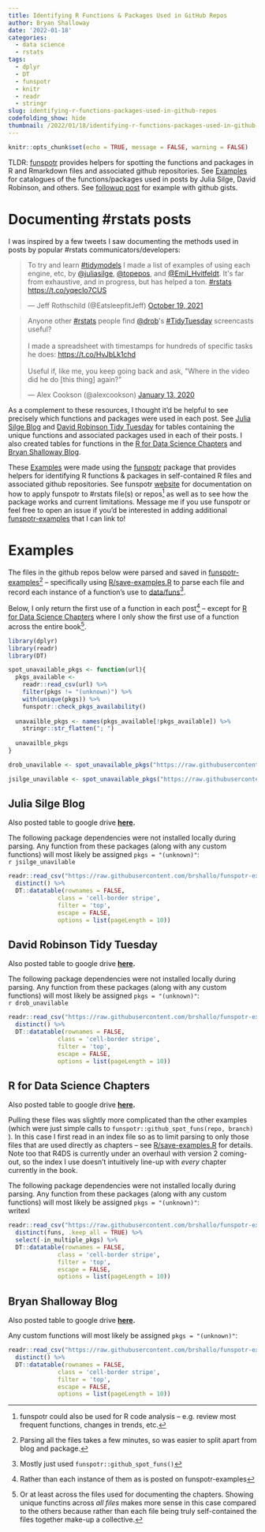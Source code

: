```yaml
---
title: Identifying R Functions & Packages Used in GitHub Repos
author: Bryan Shalloway
date: '2022-01-18'
categories:
  - data science
  - rstats
tags:
  - dplyr
  - DT
  - funspotr
  - knitr
  - readr
  - stringr
slug: identifying-r-functions-packages-used-in-github-repos
codefolding_show: hide
thumbnail: /2022/01/18/identifying-r-functions-packages-used-in-github-repos/images/indexing.jpg
---
```


```r
knitr::opts_chunk$set(echo = TRUE, message = FALSE, warning = FALSE)
```

TLDR: [funspotr](https://brshallo.github.io/funspotr/) provides helpers for spotting the functions and packages in R and Rmarkdown files and associated github repositories. See [Examples] for catalogues of the functions/packages used in posts by Julia Silge, David Robinson, and others. See [followup post](https://www.bryanshalloway.com/2022/02/07/identifying-r-functions-packages-in-your-github-gists/) for example with github gists.

# Documenting #rstats posts

I was inspired by a few tweets I saw documenting the methods used in posts by popular #rstats communicators/developers: 

<blockquote class="twitter-tweet"><p lang="en" dir="ltr">To try and learn <a href="https://twitter.com/hashtag/tidymodels?src=hash&amp;ref_src=twsrc%5Etfw">#tidymodels</a> I made a list of examples of using each engine, etc, by <a href="https://twitter.com/juliasilge?ref_src=twsrc%5Etfw">@juliasilge</a>, <a href="https://twitter.com/topepos?ref_src=twsrc%5Etfw">@topepos</a>, and <a href="https://twitter.com/Emil_Hvitfeldt?ref_src=twsrc%5Etfw">@Emil_Hvitfeldt</a>. It&#39;s far from exhaustive, and in progress, but has helped a ton. <a href="https://twitter.com/hashtag/rstats?src=hash&amp;ref_src=twsrc%5Etfw">#rstats</a> <a href="https://t.co/yqecIo7CUS">https://t.co/yqecIo7CUS</a></p>&mdash; Jeff Rothschild (@EatsleepfitJeff) <a href="https://twitter.com/EatsleepfitJeff/status/1450377631296225281?ref_src=twsrc%5Etfw">October 19, 2021</a></blockquote> <script async src="https://platform.twitter.com/widgets.js" charset="utf-8"></script>

<blockquote class="twitter-tweet"><p lang="en" dir="ltr">Anyone other <a href="https://twitter.com/hashtag/rstats?src=hash&amp;ref_src=twsrc%5Etfw">#rstats</a> people find <a href="https://twitter.com/drob?ref_src=twsrc%5Etfw">@drob</a>&#39;s <a href="https://twitter.com/hashtag/TidyTuesday?src=hash&amp;ref_src=twsrc%5Etfw">#TidyTuesday</a> screencasts useful?<br><br>I made a spreadsheet with timestamps for hundreds of specific tasks he does: <a href="https://t.co/HvJbLk1chd">https://t.co/HvJbLk1chd</a><br> <br>Useful if, like me, you keep going back and ask, &quot;Where in the video did he do [this thing] again?&quot;</p>&mdash; Alex Cookson (@alexcookson) <a href="https://twitter.com/alexcookson/status/1216798492183670784?ref_src=twsrc%5Etfw">January 13, 2020</a></blockquote> <script async src="https://platform.twitter.com/widgets.js" charset="utf-8"></script>

As a complement to these resources, I thought it'd be helpful to see precisely which functions and packages were used in each post. See  [Julia Silge Blog] and [David Robinson Tidy Tuesday] for tables containing the unique functions and associated packages used in each of their posts. I also created tables for functions in the [R for Data Science Chapters] and [Bryan Shalloway Blog].

These [Examples] were made using the [funspotr](https://github.com/brshallo/funspotr) package that provides helpers for identifying R functions & packages in self-contained R files and associated github repositories.  See funspotr [website](https://brshallo.github.io/funspotr/) for documentation on how to apply funspotr to #rstats file(s) or repos^[funspotr could also be used for R code analysis -- e.g. review most frequent functions, changes in trends, etc.] as well as to see how the package works and current limitations. Message me if you use funspotr or feel free to open an issue if you'd be interested in adding additional [funspotr-examples](https://github.com/brshallo/funspotr-examples) that I can link to!

# Examples

The files in the github repos below were parsed and saved in [funspotr-examples](https://github.com/brshallo/funspotr-examples)^[Parsing all the files takes a few minutes, so was easier to split apart from blog and package.] -- specifically using [R/save-examples.R](https://github.com/brshallo/funspotr-examples/blob/main/R/save-examples.R) to parse each file and record each instance of a function's use to [data/funs](https://github.com/brshallo/funspotr-examples/tree/main/data/funs)^[Mostly just used `funspotr::github_spot_funs()`].

Below, I only return the first use of a function in each post^[Rather than each instance of them as is posted on funspotr-examples] -- except for [R for Data Science Chapters] where I only show the first use of a function across the entire book^[Or at least across the files used for documenting the chapters. Showing unique functins across *all files* makes more sense in this case compared to the others because rather than each file being truly self-contained the files together make-up a collective.].

```r
library(dplyr)
library(readr)
library(DT)
```

```r

spot_unavailable_pkgs <- function(url){
  pkgs_available <-
    readr::read_csv(url) %>%
    filter(pkgs != "(unknown)") %>%
    with(unique(pkgs)) %>%
    funspotr::check_pkgs_availability()
  
  unavailble_pkgs <- names(pkgs_available[!pkgs_available]) %>%
    stringr::str_flatten("; ")
  
  unavailble_pkgs
}

drob_unavilable <- spot_unavailable_pkgs("https://raw.githubusercontent.com/brshallo/funspotr-examples/main/data/deps/drob-tidy-tuesdays-deps-20220118.csv")

jsilge_unavilable <- spot_unavailable_pkgs("https://raw.githubusercontent.com/brshallo/funspotr-examples/main/data/deps/jsilge-blog-deps-20220118.csv")
```

## Julia Silge Blog

Also posted table to google drive **[here](https://docs.google.com/spreadsheets/d/1Cf376NFpVZbkrA7RHGzTR22CvNrvm9mev5rg8OyK-WA/edit?usp=sharing).**

The following package dependencies were not installed locally during parsing. Any function from these packages (along with any custom functions) will most likely be assigned `pkgs = "(unknown)"`:  
`r jsilge_unavilable`

```r
readr::read_csv("https://raw.githubusercontent.com/brshallo/funspotr-examples/main/data/funs/jsilge-blog-funs-20220114.csv") %>% 
  distinct() %>% 
  DT::datatable(rownames = FALSE,
              class = 'cell-border stripe',
              filter = 'top',
              escape = FALSE,
              options = list(pageLength = 10))
```


## David Robinson Tidy Tuesday

Also posted table to google drive **[here](https://docs.google.com/spreadsheets/d/13TVH3yLE-xfP6Hzxcya86tVzFkVAaTc5NLXIIE7Up78/edit?usp=sharing).**

The following package dependencies were not installed locally during parsing. Any function from these packages (along with any custom functions) will most likely be assigned `pkgs = "(unknown)"`:  
`r drob_unavilable`

```r
readr::read_csv("https://raw.githubusercontent.com/brshallo/funspotr-examples/main/data/funs/drob-tidy-tuesdays-funs-20220114.csv") %>% 
  distinct() %>% 
  DT::datatable(rownames = FALSE,
              class = 'cell-border stripe',
              filter = 'top',
              escape = FALSE,
              options = list(pageLength = 10))
```


## R for Data Science Chapters

Also posted table to google drive **[here](https://docs.google.com/spreadsheets/d/1jxozMUcXQQ13aVsxgOqqFPBQSpAcsDvQ3APi__oUjm8/edit?usp=sharing).**

Pulling these files was slightly more complicated than the other examples (which were just simple calls to `funspotr::github_spot_funs(repo, branch)` ). In this case I first read in an index file so as to limit parsing to only those files that are used directly as chapters -- see [R/save-examples.R](https://github.com/brshallo/funspotr-examples/blob/main/R/save-examples.R) for details. Note too that R4DS is currently under an overhaul with version 2 coming-out, so the index I use doesn't intuitively line-up with *every* chapter currently in the book.

The following package dependencies were not installed locally during parsing. Any function from these packages (along with any custom functions) will most likely be assigned `pkgs = "(unknown)"`:  
writexl

```r
readr::read_csv("https://raw.githubusercontent.com/brshallo/funspotr-examples/main/data/funs/r4ds-chapter-files-funs-20220117.csv") %>% 
  distinct(funs, .keep_all = TRUE) %>% 
  select(-in_multiple_pkgs) %>% 
  DT::datatable(rownames = FALSE,
              class = 'cell-border stripe',
              filter = 'top',
              escape = FALSE,
              options = list(pageLength = 10))
```

## Bryan Shalloway Blog

Also posted table to google drive **[here](https://docs.google.com/spreadsheets/d/1BoX8pbwyS32NofEoptJ8juZ-FeKsIRjlpud6aYtOAW0/edit?usp=sharing).**

Any custom functions will most likely be assigned `pkgs = "(unknown)"`:  

```r
readr::read_csv("https://raw.githubusercontent.com/brshallo/funspotr-examples/main/data/funs/brshallo-blog-funs-20220114.csv") %>% 
  distinct() %>% 
  DT::datatable(rownames = FALSE,
              class = 'cell-border stripe',
              filter = 'top',
              escape = FALSE,
              options = list(pageLength = 10))
```

